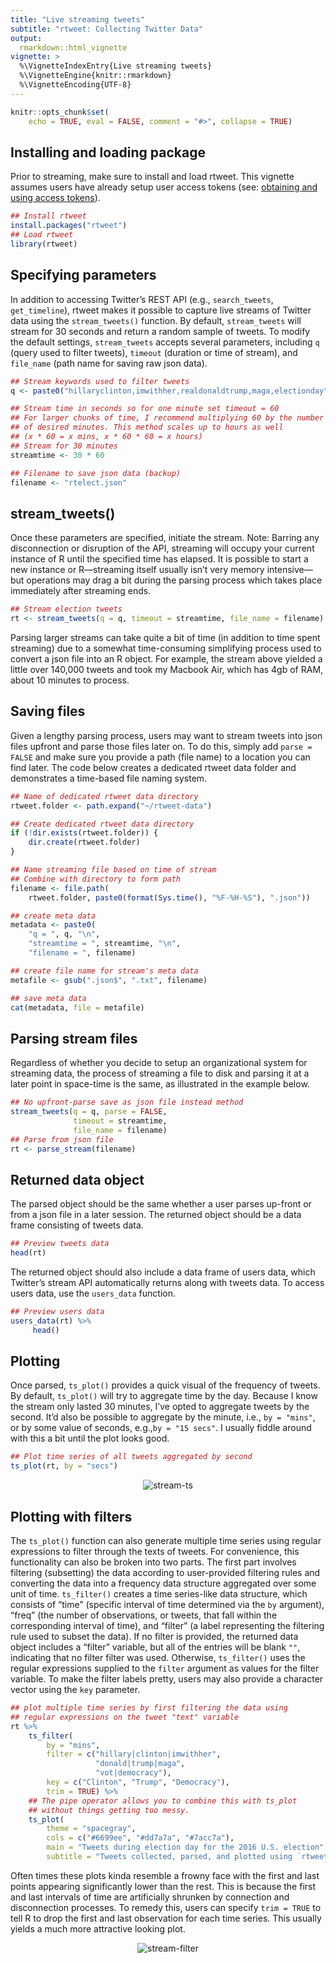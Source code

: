 ```yaml
---
title: "Live streaming tweets"
subtitle: "rtweet: Collecting Twitter Data"
output:
  rmarkdown::html_vignette
vignette: >
  %\VignetteIndexEntry{Live streaming tweets}
  %\VignetteEngine{knitr::rmarkdown}
  %\VignetteEncoding{UTF-8}
---
```


```r
knitr::opts_chunk$set(
    echo = TRUE, eval = FALSE, comment = "#>", collapse = TRUE)
```

## Installing and loading package

Prior to streaming, make sure to install and load rtweet. This
vignette assumes users have already setup user access tokens (see: [obtaining and using access tokens](https://mkearney.github.io/rtweet/articles/auth.html)).

```r
## Install rtweet
install.packages("rtweet")
## Load rtweet
library(rtweet)
```

## Specifying parameters

In addition to accessing Twitter's REST API (e.g., `search_tweets`,
`get_timeline`), rtweet makes it possible to capture live streams of
Twitter data using the `stream_tweets()` function. By default,
`stream_tweets` will stream for 30 seconds and return a random sample
of tweets. To modify the default settings, `stream_tweets` accepts
several parameters, including `q` (query used to filter tweets),
`timeout` (duration or time of stream), and `file_name` (path name for
saving raw json data).

```r
## Stream keywords used to filter tweets
q <- paste0("hillaryclinton,imwithher,realdonaldtrump,maga,electionday")

## Stream time in seconds so for one minute set timeout = 60
## For larger chunks of time, I recommend multiplying 60 by the number
## of desired minutes. This method scales up to hours as well
## (x * 60 = x mins, x * 60 * 60 = x hours)
## Stream for 30 minutes
streamtime <- 30 * 60

## Filename to save json data (backup)
filename <- "rtelect.json"
```

## stream_tweets()

Once these parameters are specified, initiate the stream. Note:
Barring any disconnection or disruption of the API, streaming will
occupy your current instance of R until the specified time has
elapsed. It is possible to start a new instance or R---streaming
itself usually isn't very memory intensive---but operations may drag a
bit during the parsing process which takes place immediately after
streaming ends.

```r
## Stream election tweets
rt <- stream_tweets(q = q, timeout = streamtime, file_name = filename)
```

Parsing larger streams can take quite a bit of time (in addition to
time spent streaming) due to a somewhat time-consuming simplifying
process used to convert a json file into an R object. For example, the
stream above yielded a little over 140,000 tweets and took my Macbook
Air, which has 4gb of RAM, about 10 minutes to process.

## Saving files

Given a lengthy parsing process, users may want to stream tweets into
json files upfront and parse those files later on. To do this, simply
add `parse = FALSE` and make sure you provide a path (file name) to a
location you can find later. The code below creates a dedicated rtweet
data folder and demonstrates a time-based file naming system.

```r
## Name of dedicated rtweet data directory
rtweet.folder <- path.expand("~/rtweet-data")

## Create dedicated rtweet data directory
if (!dir.exists(rtweet.folder)) {
    dir.create(rtweet.folder)
}

## Name streaming file based on time of stream
## Combine with directory to form path
filename <- file.path(
    rtweet.folder, paste0(format(Sys.time(), "%F-%H-%S"), ".json"))

## create meta data
metadata <- paste0(
    "q = ", q, "\n",
    "streamtime = ", streamtime, "\n",
    "filename = ", filename)

## create file name for stream's meta data
metafile <- gsub(".json$", ".txt", filename)

## save meta data
cat(metadata, file = metafile)
```

## Parsing stream files

Regardless of whether you decide to setup an organizational system for
streaming data, the process of streaming a file to disk and parsing it
at a later point in space-time is the same, as illustrated in the example
below.

```r
## No upfront-parse save as json file instead method
stream_tweets(q = q, parse = FALSE,
              timeout = streamtime,
              file_name = filename)
## Parse from json file
rt <- parse_stream(filename)
```

## Returned data object

The parsed object should be the same whether a user parses up-front or
from a json file in a later session. The returned object should be a
data frame consisting of tweets data.

```r
## Preview tweets data
head(rt)
```

The returned object should also include a data frame of users data,
which Twitter's stream API automatically returns along with tweets
data. To access users data, use the `users_data` function.

```r
## Preview users data
users_data(rt) %>%
     head()
```

## Plotting

Once parsed, `ts_plot()` provides a quick visual of the frequency of
tweets. By default, `ts_plot()` will try to aggregate time by the
day. Because I know the stream only lasted 30 minutes, I've opted to
aggregate tweets by the second. It'd also be possible to aggregate by
the minute, i.e., `by = "mins"`, or by some value of seconds, e.g.,`by
= "15 secs"`. I usually fiddle around with this a bit until the plot
looks good.

```r
## Plot time series of all tweets aggregated by second
ts_plot(rt, by = "secs")
```

<p align="center">
<img src="files/stream-ts.png" alt="stream-ts">
</p>

## Plotting with filters

The `ts_plot()` function can also generate multiple time series using
regular expressions to filter through the texts of tweets. For
convenience, this functionality can also be broken into two parts. The
first part involves filtering (subsetting) the data according to
user-provided filtering rules and converting the data into a frequency
data structure aggregated over some unit of time. `ts_filter()`
creates a time series-like data structure, which consists of "time"
(specific interval of time determined via the `by` argument), "freq"
(the number of observations, or tweets, that fall within the
corresponding interval of time), and "filter" (a label representing
the filtering rule used to subset the data). If no filter is provided,
the returned data object includes a "filter" variable, but all
of the entries will be blank `""`, indicating that no filter filter
was used. Otherwise, `ts_filter()` uses the regular expressions supplied to
the `filter` argument as values for the filter variable. To make the
filter labels pretty, users may also provide a character vector using
the `key` parameter.

```r
## plot multiple time series by first filtering the data using
## regular expressions on the tweet "text" variable
rt %>%
    ts_filter(
        by = "mins",
        filter = c("hillary|clinton|imwithher",
                   "donald|trump|maga",
                   "vot|democracy"),
        key = c("Clinton", "Trump", "Democracy"),
        trim = TRUE) %>%
    ## The pipe operator allows you to combine this with ts_plot
    ## without things getting too messy.
    ts_plot(
        theme = "spacegray",
        cols = c("#6699ee", "#dd7a7a", "#7acc7a"),
        main = "Tweets during election day for the 2016 U.S. election",
        subtitle = "Tweets collected, parsed, and plotted using `rtweet`")
```

Often times these plots kinda resemble a frowny face with the
first and last points appearing significantly lower than the
rest. This is because the first and last intervals of time are
artificially shrunken by connection and disconnection processes. To
remedy this, users can specify `trim = TRUE` to tell R to drop the
first and last observation for each time series. This usually yields a
much more attractive looking plot.

<p align="center">
<img src="files/stream-filter.png" alt="stream-filter">
</p>
